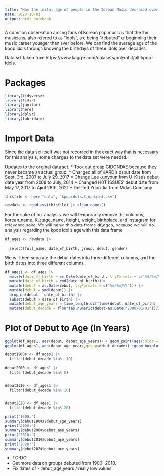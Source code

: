 ```yaml
---
title: "Has the inital age of people in the Korean Music decrased over time?"
Date: 2023-10-01
output: html_notebook
---
```


A common observation among fans of Korean pop music is that the the musicians, also refered to as "idols", are being "debuted" or beginning their music career younger than ever before. We can find the average age of the kpop idols through knowing the birthdays of these idols over decades. 

Data set taken from https://www.kaggle.com/datasets/onlyrohit/all-kpop-idols.

# Packages 

```r
library(tidyverse)
library(tidyr)
library(janitor)
library(here)
library(dplyr)
library(lubridate)
```

# Import Data 

Since the data set itself was not recorded in the exact way that is necessary for this analysis, some changes to the data set were needed.

Updates to the original data set. 
* Took out group GIDONDAE because they never became an actual group. 
* Changed all of KARD's debut date from Sept. 3rd, 2007 to July 29. 2017
* Change Lee Junyoun from U-Kiss's debut date year from 2008 to July, 2014
* Changed HOT ISSUES' debut date from May 17, 2017 to April 28th, 2021
* Deleted Yoon Jia from Midas Company

```r
thisfile <- here("data", "kpopidolsv3_updated.csv")

rawdata <- read.csv(thisfile) |> clean_names()
```

For the sake of our analysis, we will temporarily remove the columns, korean_name, K_stage_name, height, weight, birthplace, and instagram for relevance sake. We will name this data frame df_ages, because we will do analysis regarding the kpop idol's age with this data frame. 

```r
df_ages <- rawdata |>
 
  select(full_name, date_of_birth, group, debut, gender)


```

We will then separate the debut dates into three different columns, and the birth dates into three different columns. 
```r

df_ages1 <- df_ages |>
  mutate(date_of_birth = as.Date(date_of_birth, tryFormats = c("%d/%m/%Y"))) |>
  mutate(date_of_birth = ymd(date_of_birth))|>
  mutate(debut = as.Date(debut, tryFormats = c("%d/%m/%Y"))) |>
  mutate(debut = ymd(debut)) |>
  drop_na(debut | date_of_birth) |> 
  subset(debut > date_of_birth) |>
  mutate(debut_age_years = time_length(difftime(debut, date_of_birth), "years")) |>
  mutate(debut_decade = floor(as.numeric(debut-as.Date("2000/01/01"))/365/10)*10)
```
# Plot of Debut to Age (in Years)
```r
ggplot(df_ages1, aes(debut, debut_age_years)) + geom_point(aes(color = debut_age_years))  + labs( x = "Debut (yr)", y =  "Age at Debut (yr)", title = "Debut to Age" )
ggplot(df_ages1, aes(debut_age_years,group=debut_decade)) +geom_boxplot() + labs( x = "Age at Debut (yr)", y =  "Age at Debut (yr)", title = "Debut to Age" )

```

```r
debut1900s <- df_ages1 |> 
  filter(debut_decade %in% -10)

debut2000 <- df_ages1 |> 
  filter(debut_decade %in% 0)


debut2010 <- df_ages1 |> 
  filter(debut_decade %in% 10)


debut2020 <- df_ages1 |> 
  filter(debut_decade %in% 20)

```

```r
print("1900:")
summary(debut1900s$debut_age_years)
print("2000:")
summary(debut2000$debut_age_years)
print("2010:")
summary(debut2010$debut_age_years)
print("2020:")
summary(debut2020$debut_age_years)

```


* TO-DO
* Get more data on groups debuted from 1900- 2010.
* Fix dates of - debut_age_years / really low values
